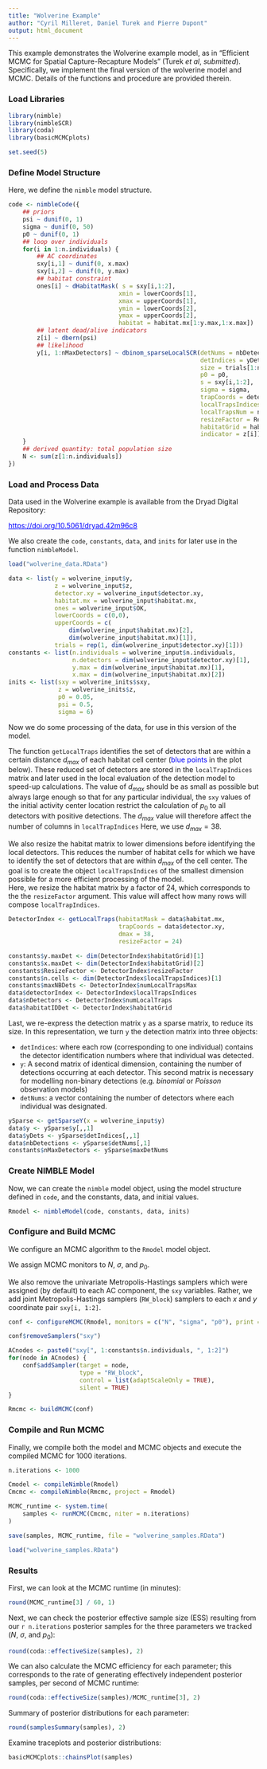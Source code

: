 ```yaml
---
title: "Wolverine Example"
author: "Cyril Milleret, Daniel Turek and Pierre Dupont"
output: html_document
---
```


This example demonstrates the Wolverine example model, as in
"Efficient MCMC for Spatial Capture-Recapture Models" (Turek *et al*, *submitted*).
Specifically, we implement the final version of the wolverine
model and MCMC.  Details of the functions and procedure are provided therein.


### Load Libraries 

```r
library(nimble)
library(nimbleSCR)
library(coda)
library(basicMCMCplots)
```

```r
set.seed(5)
```

### Define Model Structure

Here, we define the `nimble` model structure.
```r
code <- nimbleCode({
    ## priors
    psi ~ dunif(0, 1)
    sigma ~ dunif(0, 50)
    p0 ~ dunif(0, 1)
    ## loop over individuals
    for(i in 1:n.individuals) {
        ## AC coordinates
        sxy[i,1] ~ dunif(0, x.max)
        sxy[i,2] ~ dunif(0, y.max)
        ## habitat constraint 
        ones[i] ~ dHabitatMask( s = sxy[i,1:2],
                               xmin = lowerCoords[1],
                               xmax = upperCoords[1],
                               ymin = lowerCoords[2],
                               ymax = upperCoords[2],
                               habitat = habitat.mx[1:y.max,1:x.max])
        ## latent dead/alive indicators
        z[i] ~ dbern(psi)
        ## likelihood
        y[i, 1:nMaxDetectors] ~ dbinom_sparseLocalSCR(detNums = nbDetections[i],
                                                      detIndices = yDets[i,1:nMaxDetectors],
                                                      size = trials[1:n.detectors],
                                                      p0 = p0,
                                                      s = sxy[i,1:2],
                                                      sigma = sigma,
                                                      trapCoords = detector.xy[1:n.detectors,1:2],
                                                      localTrapsIndices = detectorIndex[1:n.cells,1:maxNBDets],
                                                      localTrapsNum = nDetectors[1:n.cells],
                                                      resizeFactor = ResizeFactor,
                                                      habitatGrid = habitatIDDet[1:y.maxDet,1:x.maxDet],
                                                      indicator = z[i])
    }
    ## derived quantity: total population size
    N <- sum(z[1:n.individuals])
})
```


### Load and Process Data

Data used in the Wolverine example is available from the Dryad Digital Repository:

<a href="https://doi.org/10.5061/dryad.42m96c8" target="_blank" style="color: blue">https://doi.org/10.5061/dryad.42m96c8</a>

We also create the `code`, `constants`, `data`, and `inits` for later use in the function `nimbleModel`. 

```r
load("wolverine_data.RData")
```

```r
data <- list(y = wolverine_input$y,
             z = wolverine_input$z,
             detector.xy = wolverine_input$detector.xy,
             habitat.mx = wolverine_input$habitat.mx,
             ones = wolverine_input$OK,
             lowerCoords = c(0,0),
             upperCoords = c(
                 dim(wolverine_input$habitat.mx)[2],
                 dim(wolverine_input$habitat.mx)[1]),
             trials = rep(1, dim(wolverine_input$detector.xy)[1]))
constants <- list(n.individuals = wolverine_input$n.individuals,
                  n.detectors = dim(wolverine_input$detector.xy)[1],
                  y.max = dim(wolverine_input$habitat.mx)[1],
                  x.max = dim(wolverine_input$habitat.mx)[2])
inits <- list(sxy = wolverine_inits$sxy,
              z = wolverine_inits$z,
              p0 = 0.05,
              psi = 0.5,
              sigma = 6)
```


Now we do some processing of the data, for use in this version
of the model.

The function `getLocalTraps` identifies the set of detectors that
are within a certain distance $d_{max}$ of each habitat cell
center (<span style="color: blue;">blue points</span> in the plot below). These reduced set of detectors are stored in the `localTrapIndices` matrix and later used in the local evaluation of the detection model to speed-up calculations.
The value of $d_{max}$ should be as small as possible but always large enough so that for any particular individual, the `sxy` values of the initial activity center location
restrict the calculation of $p_{0}$ to all detectors with positive detections.
The $d_{max}$ value will therefore affect the number of columns in `localTrapIndices`
Here, we use $d_{max}=38$. 

We also resize the habitat matrix to lower dimensions before identifying the local detectors. This reduces the number of habitat cells for which we have to identify the set of detectors that are within $d_{max}$ of the cell center. 
The goal is to create the object `localTrapsIndices` of the smallest dimension possible for a more efficient processing of the model.  
Here, we resize the habitat matrix by a factor of 24, which corresponds to the the `resizeFactor` argument. This value will affect how many rows will compose `localTrapIndices`.

```r
DetectorIndex <- getLocalTraps(habitatMask = data$habitat.mx,
                               trapCoords = data$detector.xy,
                               dmax = 38,
                               resizeFactor = 24)

constants$y.maxDet <- dim(DetectorIndex$habitatGrid)[1]
constants$x.maxDet <- dim(DetectorIndex$habitatGrid)[2]
constants$ResizeFactor <- DetectorIndex$resizeFactor
constants$n.cells <- dim(DetectorIndex$localTrapsIndices)[1]
constants$maxNBDets <- DetectorIndex$numLocalTrapsMax
data$detectorIndex <- DetectorIndex$localTrapsIndices
data$nDetectors <- DetectorIndex$numLocalTraps
data$habitatIDDet <- DetectorIndex$habitatGrid
```

Last, we re-express the detection matrix `y` as a sparse matrix, to reduce its size. In this representation, we turn `y` the detection matrix into three objects:

* `detIndices`: where each row (corresponding to one individual) contains the detector identification numbers where that individual was detected. 
* `y`: A second matrix of identical dimension, containing the number of detections occurring at each detector. This second matrix is necessary for modelling non-binary detections (e.g. $binomial$ or $Poisson$ observation models)
* `detNums`: a vector containing the number of detectors where each individual was designated.

```r
ySparse <- getSparseY(x = wolverine_input$y)
data$y <- ySparse$y[,,1]  
data$yDets <- ySparse$detIndices[,,1]
data$nbDetections <- ySparse$detNums[,1]
constants$nMaxDetectors <- ySparse$maxDetNums
```


### Create NIMBLE Model

Now, we can create the `nimble` model object, using the model structure
defined in `code`, and the constants, data, and initial values.

```r
Rmodel <- nimbleModel(code, constants, data, inits)
```


### Configure and Build MCMC

We configure an MCMC algorithm to the `Rmodel` model object.

We assign MCMC monitors to $N$, $\sigma$, and $p_0$.

We also remove the univariate Metropolis-Hastings samplers which were
assigned (by default) to each AC component, the `sxy` variables.
Rather, we add joint Metropolis-Hastings samplers (`RW_block`)
samplers to each $x$ and $y$ coordinate pair `sxy[i, 1:2]`.

```r
conf <- configureMCMC(Rmodel, monitors = c("N", "sigma", "p0"), print = FALSE)

conf$removeSamplers("sxy")

ACnodes <- paste0("sxy[", 1:constants$n.individuals, ", 1:2]")
for(node in ACnodes) {
    conf$addSampler(target = node,
                    type = "RW_block",
                    control = list(adaptScaleOnly = TRUE),
                    silent = TRUE)
}

Rmcmc <- buildMCMC(conf)
```


### Compile and Run MCMC

Finally, we compile both the model and MCMC objects and
execute the compiled MCMC for 1000 iterations.

```r
n.iterations <- 1000
```

```r
Cmodel <- compileNimble(Rmodel)
Cmcmc <- compileNimble(Rmcmc, project = Rmodel)

MCMC_runtime <- system.time(
    samples <- runMCMC(Cmcmc, niter = n.iterations)
)
```

```r
save(samples, MCMC_runtime, file = "wolverine_samples.RData")
```

```r
load("wolverine_samples.RData")
```


### Results

First, we can look at the MCMC runtime (in minutes):

```r
round(MCMC_runtime[3] / 60, 1)
```
  
Next, we can check the posterior effective sample size (ESS) resulting from our
`r n.iterations` posterior samples for the three parameters we tracked
($N$, $\sigma$, and $p_0$):

```r
round(coda::effectiveSize(samples), 2)
```

We can also calculate the MCMC efficiency for each parameter; this
corresponds to the rate of generating effectively independent
posterior samples, per second of MCMC runtime:

```r
round(coda::effectiveSize(samples)/MCMC_runtime[3], 2) 
```

Summary of posterior distributions for each parameter:

```r
round(samplesSummary(samples), 2)
```

Examine traceplots and posterior distributions:

```r
basicMCMCplots::chainsPlot(samples)
```




